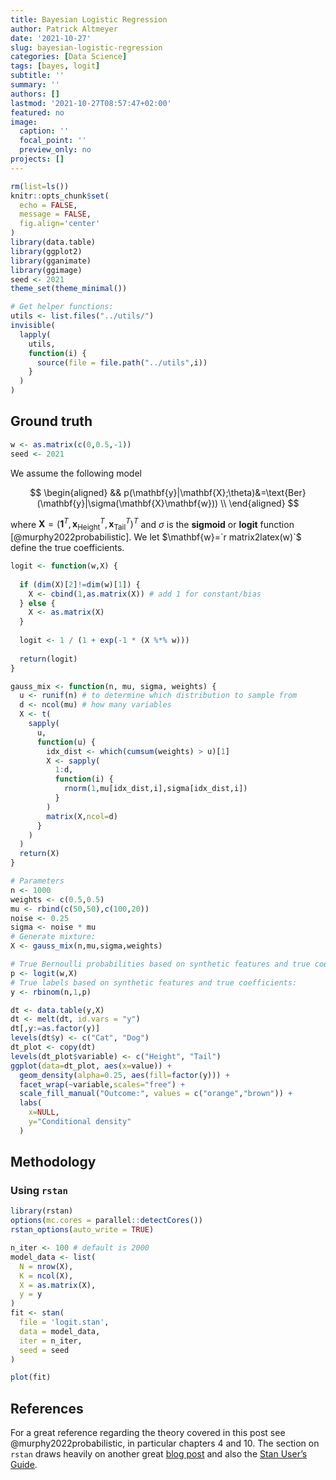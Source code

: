 ```yaml
---
title: Bayesian Logistic Regression
author: Patrick Altmeyer
date: '2021-10-27'
slug: bayesian-logistic-regression
categories: [Data Science]
tags: [bayes, logit]
subtitle: ''
summary: ''
authors: []
lastmod: '2021-10-27T08:57:47+02:00'
featured: no
image:
  caption: ''
  focal_point: ''
  preview_only: no
projects: []
---
```


```r
rm(list=ls())
knitr::opts_chunk$set(
  echo = FALSE, 
  message = FALSE, 
  fig.align='center'
)
library(data.table)
library(ggplot2)
library(gganimate)
library(ggimage)
seed <- 2021
theme_set(theme_minimal())

# Get helper functions:
utils <- list.files("../utils/")
invisible(
  lapply(
    utils,
    function(i) {
      source(file = file.path("../utils",i))
    }
  )
)
```

## Ground truth

```r
w <- as.matrix(c(0,0.5,-1))
seed <- 2021
```

We assume the following model 

$$
\begin{aligned}
&& p(\mathbf{y}|\mathbf{X};\theta)&=\text{Ber}(\mathbf{y}|\sigma(\mathbf{X}\mathbf{w})) \\
\end{aligned}
$$

where $\mathbf{X}=(\mathbf{1}^T, \mathbf{x}_{\text{Height}}^T,\mathbf{x}_{\text{Tail}}^T)^T$ and $\sigma$ is the **sigmoid** or **logit** function [@murphy2022probabilistic]. We let $\mathbf{w}=`r matrix2latex(w)`$ define the true coefficients. 

```r
logit <- function(w,X) {
  
  if (dim(X)[2]!=dim(w)[1]) {
    X <- cbind(1,as.matrix(X)) # add 1 for constant/bias
  } else {
    X <- as.matrix(X)
  }
  
  logit <- 1 / (1 + exp(-1 * (X %*% w)))
  
  return(logit)
}
```


```r
gauss_mix <- function(n, mu, sigma, weights) {
  u <- runif(n) # to determine which distribution to sample from
  d <- ncol(mu) # how many variables
  X <- t(
    sapply(
      u,
      function(u) {
        idx_dist <- which(cumsum(weights) > u)[1]
        X <- sapply(
          1:d, 
          function(i) {
            rnorm(1,mu[idx_dist,i],sigma[idx_dist,i])
          }
        )
        matrix(X,ncol=d)
      }
    )
  )
  return(X)
}
```


```r
# Parameters
n <- 1000
weights <- c(0.5,0.5)
mu <- rbind(c(50,50),c(100,20))
noise <- 0.25
sigma <- noise * mu
# Generate mixture:
X <- gauss_mix(n,mu,sigma,weights)
```

```r
# True Bernoulli probabilities based on synthetic features and true coefficients:
p <- logit(w,X)
# True labels based on synthetic features and true coefficients:
y <- rbinom(n,1,p)
```

```r
dt <- data.table(y,X)
dt <- melt(dt, id.vars = "y")
dt[,y:=as.factor(y)]
levels(dt$y) <- c("Cat", "Dog")
dt_plot <- copy(dt)
levels(dt_plot$variable) <- c("Height", "Tail")
ggplot(data=dt_plot, aes(x=value)) +
  geom_density(alpha=0.25, aes(fill=factor(y))) +
  facet_wrap(~variable,scales="free") +
  scale_fill_manual("Outcome:", values = c("orange","brown")) +
  labs(
    x=NULL,
    y="Conditional density"
  )

```


## Methodology

### Using `rstan`

```r
library(rstan)
options(mc.cores = parallel::detectCores())
rstan_options(auto_write = TRUE)
```

```r
n_iter <- 100 # default is 2000
model_data <- list(
  N = nrow(X),
  K = ncol(X),
  X = as.matrix(X),
  y = y
)
fit <- stan(
  file = 'logit.stan', 
  data = model_data,
  iter = n_iter,
  seed = seed
)
```

```r
plot(fit)
```


## References

For a great reference regarding the theory covered in this post see @murphy2022probabilistic, in particular chapters 4 and 10. The section on `rstan` draws heavily on another great [blog post](https://www.r-bloggers.com/2020/02/bayesian-logistic-regression-with-stan/) and also the [Stan User's Guide](https://mc-stan.org/docs/2_21/stan-users-guide/index.html#overview). 

<div id="refs"></div>





